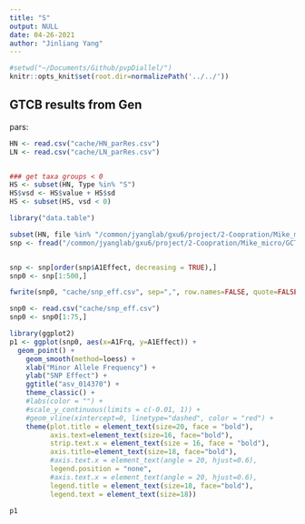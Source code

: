 ```yaml
---
title: "S"
output: NULL
date: 04-26-2021
author: "Jinliang Yang"
---
```



```r
#setwd("~/Documents/Github/pvpDiallel/")
knitr::opts_knit$set(root.dir=normalizePath('../../'))
```

## GTCB results from Gen

pars:

```r

HN <- read.csv("cache/HN_parRes.csv")
LN <- read.csv("cache/LN_parRes.csv")


### get taxa groups < 0
HS <- subset(HN, Type %in% "S") 
HS$vsd <- HS$value + HS$sd
HS <- subset(HS, vsd < 0)
```



```r
library("data.table")

subset(HN, file %in% "/common/jyanglab/gxu6/project/2-Coopration/Mike_micro/GCTB_micro/HN/Results_HN/asv_014370.parRes")
snp <- fread("/common/jyanglab/gxu6/project/2-Coopration/Mike_micro/GCTB_micro/HN/Results_HN/asv_014370.snpRes")


snp <- snp[order(snp$A1Effect, decreasing = TRUE),]
snp0 <- snp[1:500,]

fwrite(snp0, "cache/snp_eff.csv", sep=",", row.names=FALSE, quote=FALSE)
```



```r
snp0 <- read.csv("cache/snp_eff.csv")
snp0 <- snp0[1:75,]

library(ggplot2)
p1 <- ggplot(snp0, aes(x=A1Frq, y=A1Effect)) +
  geom_point() +
    geom_smooth(method=loess) +
    xlab("Minor Allele Frequency") +
    ylab("SNP Effect") +
    ggtitle("asv_014370") +
    theme_classic() +
    #labs(color = "") +
    #scale_y_continuous(limits = c(-0.01, 1)) +
    #geom_vline(xintercept=0, linetype="dashed", color = "red") +
    theme(plot.title = element_text(size=20, face = "bold"), 
          axis.text=element_text(size=16, face="bold"),
          strip.text.x = element_text(size = 16, face = "bold"),
          axis.title=element_text(size=18, face="bold"),
          #axis.text.x = element_text(angle = 20, hjust=0.6),
          legend.position = "none", 
          #axis.text.x = element_text(angle = 20, hjust=0.6),
          legend.title = element_text(size=18, face="bold"),
          legend.text = element_text(size=18))

p1
```



